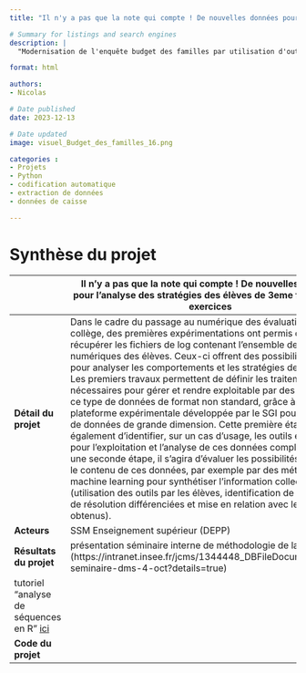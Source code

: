 ```yaml
---
title: "Il n'y a pas que la note qui compte ! De nouvelles données pour l'analyse des stratégies des élèves de 3eme face à leurs exercices"

# Summary for listings and search engines
description: |
  "Modernisation de l'enquête budget des familles par utilisation d'outils de classification automatique n°17"

format: html

authors: 
- Nicolas

# Date published
date: 2023-12-13

# Date updated
image: visuel_Budget_des_familles_16.png

categories : 
- Projets
- Python
- codification automatique
- extraction de données
- données de caisse

---
```


# Synthèse du projet

|              | Il n'y a pas que la note qui compte ! De nouvelles données pour l'analyse des stratégies des élèves de 3eme face à leurs exercices                           |
|--------------|------------------------------------------------------------------------------------|
| **Détail du projet**         | Dans le cadre du passage au numérique des évaluations de collège, des premières expérimentations ont permis de récupérer les fichiers de log contenant l’ensemble des actions numériques des élèves. Ceux-ci offrent des possibilités inédites pour analyser les comportements et les stratégies des élèves. Les premiers travaux permettent de définir les traitements nécessaires pour gérer et rendre exploitable par des statisticiens ce type de données de format non standard, grâce à une plateforme expérimentale développée par le SGI pour la gestion de données de grande dimension. Cette première étape permet également d’identifier, sur un cas d’usage, les outils existants pour l’exploitation et l’analyse de ces données complexes. Dans une seconde étape, il s’agira d’évaluer les possibilités d’exploiter le contenu de ces données, par exemple par des méthodes de machine learning pour synthétiser l’information collectée (utilisation des outils par les élèves, identification de stratégies de résolution différenciées et mise en relation avec les résultats obtenus).         |
| **Acteurs**                  | SSM Enseignement supérieur (DEPP)         |
| **Résultats du projet**      | présentation séminaire interne de méthodologie de la DMCSI (https://intranet.insee.fr/jcms/1344448_DBFileDocument/slides-seminaire-dms-4-oct?details=true)
tutoriel "analyse de séquences en R" [ici](https://intranet.insee.fr/jcms/c_2034772/analyse-de-sequences)         |
| **Code du projet**           |        |

